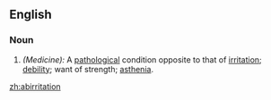==English==

===Noun===
{{en-noun-reg}}

# ''(Medicine):'' A [[pathological]] condition opposite to that of [[irritation]]; [[debility]]; want of strength; [[asthenia]].

[[zh:abirritation]]